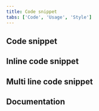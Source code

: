```yaml
---
title: Code snippet
tabs: ['Code', 'Usage', 'Style']
---
```


## Code snippet

<ComponentCode
  name="Code snippet"
  component="code-snippet"
  variation="code-snippet"
  hasReactVersion
  hasVueVersion="codesnippet--oneline"
  codepen="vMLEbR"
  hasAngularVersion="?path=/story/codesnippet--basic"></ComponentCode>

## Inline code snippet

<ComponentCode
  name="Inline code snippet"
  component="code-snippet"
  variation="code-snippet--inline"
  hasLightVersion
  hasReactVersion
  hasVueVersion="codesnippet--inline"
  hasAngularVersion="?path=/story/codesnippet--inline"
  codepen="LvGVYe"></ComponentCode>

## Multi line code snippet

<ComponentCode
  name="Multi line code snippet"
  component="code-snippet"
  variation="code-snippet--multi"
  hasReactVersion
  hasVueVersion="codesnippet--multiline"
  hasAngularVersion="?path=/story/codesnippet--multi"
  codepen="ZZQGGO"></ComponentCode>

## Documentation

<ComponentDocs component="code-snippet"></ComponentDocs>
